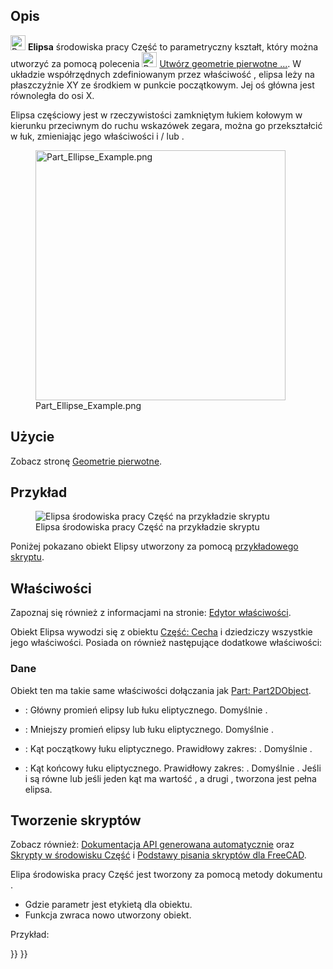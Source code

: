 <languages/>

{{Docnav/pl
|[[Part_Circle/pl|Okrąg]]
|[[Part_Point/pl|Punkt]]
|[[Part_Workbench/pl|środowisko pracy Część]]
|IconL=Part_Circle.svg
|IconR=Part_Point.svg
|IconC=Workbench_Part.svg
}}

{{GuiCommand/pl
|Name=Part Ellipse
|Name/pl=Część Elipsoida
|MenuLocation=Część → Utwórz geometrie pierwotne ... → Elipsa
|Workbenches=[[Part_Workbench/pl|Część]], [[OpenSCAD_Workbench/pl|OpenSCAD]]
|SeeAlso=[[Part_Primitives/pl|Utwórz geometrie pierwotne]]
}}

<span id="Description"></span>
==Opis==

[[Image:Part_Ellipse.svg|24px]] '''Elipsa''' środowiska pracy Część to parametryczny kształt, który można utworzyć za pomocą polecenia [[Image:Part_Primitives.svg|24px]] [[Part_Primitives/pl|Utwórz geometrie pierwotne ...]]. W układzie współrzędnych zdefiniowanym przez właściwość {{PropertyData|Umiejscowienie}}, elipsa leży na płaszczyźnie XY ze środkiem w punkcie początkowym. Jej oś główna jest równoległa do osi X.

Elipsa częściowy jest w rzeczywistości zamkniętym łukiem kołowym w kierunku przeciwnym do ruchu wskazówek zegara, można go przekształcić w łuk, zmieniając jego właściwości {{PropertyData|Kąt1}} i / lub {{PropertyData|Kąt2}}.

[[Image:Part_Ellipse_Example.png|400px]]

<span id="Usage"></span>
==Użycie==

Zobacz stronę [[Part_Primitives/pl#Użycie|Geometrie pierwotne]].

<span id="Example"></span>
==Przykład==

[[Image:Part_Ellipse_Scripting_Example.png|thumb|Elipsa środowiska pracy Część na przykładzie skryptu]]

Poniżej pokazano obiekt Elipsy utworzony za pomocą  [[#Tworzenie_skryptów|przykładowego skryptu]].

<span id="Properties"></span>
==Właściwości==

Zapoznaj się również z informacjami na stronie: [[Property_editor/pl|Edytor właściwości]].

Obiekt Elipsa wywodzi się z obiektu [[Part_Feature/pl|Część: Cecha]] i dziedziczy wszystkie jego właściwości. Posiada on również następujące dodatkowe właściwości:

<span id="Data"></span>
===Dane===

{{TitleProperty|Dołączenie}}

Obiekt ten ma takie same właściwości dołączania jak [[Part_Part2DObject/pl#Dane|Part: Part2DObject]].

{{TitleProperty|Podstawa}}

* {{PropertyData|Główny promień|Length}}: Główny promień elipsy lub łuku eliptycznego. Domyślnie {{Value|4mm}}.
* {{PropertyData|Mniejszy promień|Length}}: Mniejszy promień elipsy lub łuku eliptycznego. Domyślnie {{Value|2mm}}.
* {{PropertyData|Kąt1|Angle}}: Kąt początkowy łuku eliptycznego. Prawidłowy zakres: {{Value|0° &lt; value &lt;&#61; 360°}}. Domyślnie {{Value|0°}}.
* {{PropertyData|Kąt2|Angle}}: Kąt końcowy łuku eliptycznego. Prawidłowy zakres: {{Value|0° &lt; wartość &lt;&#61; 360°}}. Domyślnie {{Value|360°}}. Jeśli {{PropertyData|Kąt1}} i {{PropertyData|Kąt2}} są równe lub jeśli jeden kąt ma wartość {{Value|0°}}, a drugi {{Value|360°}}, tworzona jest pełna elipsa.

<span id="Scripting"></span>
==Tworzenie skryptów==

Zobacz również: [https://freecad.github.io/SourceDoc/ Dokumentacja API generowana automatycznie] oraz [[Part_scripting/pl|Skrypty w środowisku Część]] i [[FreeCAD_Scripting_Basics/pl|Podstawy pisania skryptów dla FreeCAD]].

Elipa środowiska pracy Część jest tworzony za pomocą metody dokumentu {{incode|addObject()}}.

{{Code|code=
ellipse = FreeCAD.ActiveDocument.addObject("Part::Ellipse", "myEllipse")
}}

* Gdzie parametr {{Incode|"myEllipse"}} jest etykietą dla obiektu.
* Funkcja zwraca nowo utworzony obiekt.

Przykład:

{{Code|code=
import FreeCAD as App

doc = App.activeDocument()

ellipse = doc.addObject("Part::Ellipse", "myEllipse")
ellipse.MajorRadius = 20
ellipse.MinorRadius = 10
ellipse.Angle1 = 45
ellipse.Angle2 = 135
ellipse.Placement = App.Placement(App.Vector(1, 2, 3), App.Rotation(30, 45, 10))

doc.recompute()
}}


{{Docnav/pl
|[[Part_Circle/pl|Okrąg]]
|[[Part_Point/pl|Punkt]]
|[[Part_Workbench/pl|środowisko pracy Część]]
|IconL=Part_Circle.svg
|IconR=Part_Point.svg
|IconC=Workbench_Part.svg
}}

{{Part_Tools_navi{{#translation:}}}}
{{Userdocnavi{{#translation:}}}}